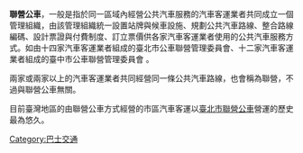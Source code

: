 {{noteTA|G1=Transport}}
{{Multiple issues|
{{Expand|time=2017-01-13T16:04:59+00:00}}
{{globalize|area=臺灣}}
}}
'''聯營公車'''，一般是指於同一區域內經營公共汽車服務的汽車客運業者共同成立一個管理組織，由該管理組織統一設置站牌與候車設施、規劃公共汽車路線、整合路線編碼、設計票證與付費制度、訂立票價供各家汽車客運業者使用的公共汽車服務方式。如由十四家汽車客運業者組成的臺北市公車聯營管理委員會、十二家汽車客運業者組成的臺中市公車聯營管理委員會 。

兩家或兩家以上的汽車客運業者共同經營同一條公共汽車路線，也會稱為聯營，不過與聯營公車無關。

目前臺灣地區的由聯營公車方式經營的市區汽車客運以[[臺北市聯營公車|臺北市聯營公車]]營運的歷史最為悠久。

{{台北聯營公車}}
{{台灣市區公車列表}}

[[Category:巴士交通|Category:巴士交通]]